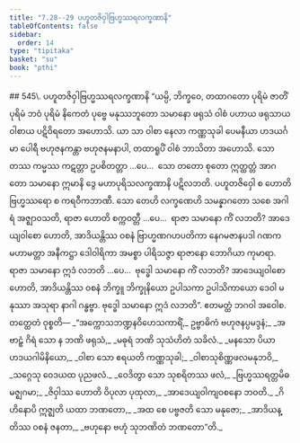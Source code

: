 ```yaml
---
title: "7.28--29 ပဟူတဇိဝှါဗြဟ္မဿရလက္ခဏာနိ"
tableOfContents: false
sidebar:
  order: 14
type: "tipitaka"
basket: "su"
book: "pthi"
---
```



<DynamicBreadcrumb />

<Paragraph type="center" book="pthi">
## 545\. ပဟူတဇိဝှါဗြဟ္မဿရလက္ခဏာနိ
</Paragraph>

<Division number="236" book="pthi">

<Paragraph number="546" book="pthi">
“ယမ္ပိ, ဘိက္ခဝေ, တထာဂတော ပုရိမံ ဇာတိံ ပုရိမံ ဘဝံ ပုရိမံ နိကေတံ ပုဗ္ဗေ မနုဿဘူတော သမာနော ဖရုသံ ဝါစံ ပဟာယ ဖရုသာယ ဝါစာယ ပဋိဝိရတော အဟောသိ. ယာ သာ ဝါစာ နေလာ ကဏ္ဏသုခါ ပေမနီယာ ဟဒယင်္ဂမာ ပေါရီ ဗဟုဇနကန္တာ ဗဟုဇနမနာပါ, တထာရူပိံ ဝါစံ ဘာသိတာ အဟောသိ. သော တဿ ကမ္မဿ ကဋတ္တာ ဥပစိတတ္တာ …ပေ…  သော တတော စုတော ဣတ္ထတ္တံ အာဂတော သမာနော ဣမာနိ ဒွေ မဟာပုရိသလက္ခဏာနိ ပဋိလဘတိ. ပဟူတဇိဝှေါ စ ဟောတိ ဗြဟ္မဿရော စ ကရဝီကဘာဏီ.
</Paragraph>

<Paragraph number="547" book="pthi">
သော တေဟိ လက္ခဏေဟိ သမန္နာဂတော သစေ အဂါရံ အဇ္ဈာဝသတိ, ရာဇာ ဟောတိ စက္ကဝတ္တီ …ပေ…  ရာဇာ သမာနော ကိံ လဘတိ? အာဒေယျဝါစော ဟောတိ, အာဒိယန္တိဿ ဝစနံ ဗြာဟ္မဏဂဟပတိကာ နေဂမဇာနပဒါ ဂဏကမဟာမတ္တာ အနီကဋ္ဌာ ဒေါဝါရိကာ အမစ္စာ ပါရိသဇ္ဇာ ရာဇာနော ဘောဂိယာ ကုမာရာ. ရာဇာ သမာနော ဣဒံ လဘတိ …ပေ…  ဗုဒ္ဓေါ သမာနော ကိံ လဘတိ? အာဒေယျဝါစော ဟောတိ, အာဒိယန္တိဿ ဝစနံ ဘိက္ခူ ဘိက္ခုနိယော ဥပါသကာ ဥပါသိကာယော ဒေဝါ မနုဿာ အသုရာ နာဂါ ဂန္ဓဗ္ဗာ. ဗုဒ္ဓေါ သမာနော ဣဒံ လဘတိ”. ဧတမတ္ထံ ဘဂဝါ အဝေါစ.
</Paragraph>

</Division>
<Division number="237" book="pthi">

<Paragraph number="548" book="pthi">
တတ္ထေတံ ဝုစ္စတိ—
</Paragraph>

<Paragraph number="549" type="verses" book="pthi">
_“အက္ကောသဘဏ္ဍနဝိဟေသကာရိံ,_  
ဥဗ္ဗာဓိကံ ဗဟုဇနပ္ပမဒ္ဒနံ;_  
_အဗာဠှံ ဂိရံ သော န ဘဏိ ဖရုသံ,_  
_မဓုရံ ဘဏိ သုသံဟိတံ သခိလံ._  

</Paragraph>

<Paragraph number="550" type="verses" book="pthi">
_မနသော ပိယာ ဟဒယဂါမိနိယော,_  
_ဝါစာ သော ဧရယတိ ကဏ္ဏသုခါ;_  
_ဝါစာသုစိဏ္ဏဖလမနုဘဝိ,_  
_သဂ္ဂေသု ဝေဒယထ ပုညဖလံ._  

</Paragraph>

<Paragraph number="551" type="verses" book="pthi">
_ဝေဒိတွာ သော သုစရိတဿ ဖလံ,_  
_ဗြဟ္မဿရတ္တမိဓမဇ္ဈဂမာ;_  
_ဇိဝှါဿ ဟောတိ ဝိပုလာ ပုထုလာ,_  
_အာဒေယျဝါကျဝစနော ဘဝတိ._  

</Paragraph>

<Paragraph number="552" type="verses" book="pthi">
_ဂိဟိနောပိ ဣဇ္ဈတိ ယထာ ဘဏတော,_  
_အထ စေ ပဗ္ဗဇတိ သော မနုဇော;_  
_အာဒိယန္တိဿ ဝစနံ ဇနတာ,_  
_ဗဟုနော ဗဟုံ သုဘဏိတံ ဘဏတော”တိ._
</Paragraph>
</Division>